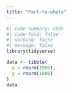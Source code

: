 ```yaml
---
title: "Part-to-whole"
---
```


```r
#| code-summary: Code
#| code-fold: false
#| warning: false
#| message: false
library(tidyverse)
```


```r
data <- tibble(
  x = rnorm(1000), 
  y = rnorm(1000)
)
data
```

